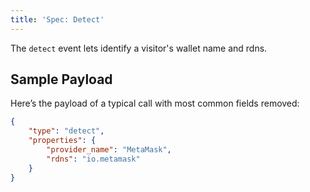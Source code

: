 ```yaml
---
title: 'Spec: Detect'
---
```


The `detect` event lets identify a visitor's wallet name and rdns.

## Sample Payload

Here’s the payload of a typical call with most common fields removed:

```json
{
    "type": "detect",   
    "properties": {
        "provider_name": "MetaMask",
        "rdns": "io.metamask"
    }
}
```